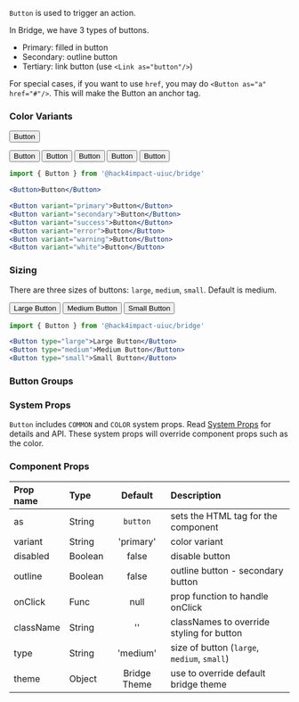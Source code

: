 


`Button` is used to trigger an action. 

In Bridge, we have 3 types of buttons. 
- Primary: filled in button
- Secondary: outline button
- Tertiary: link button (use `<Link as="button"/>`)

For special cases, if you want to use `href`, you may do `<Button as="a" href="#"/>`. This will make the Button an anchor tag.

### Color Variants

<Button>Button</Button>

<Button variant="primary">Button</Button>
<Button variant="secondary">Button</Button>
<Button variant="success">Button</Button>
<Button variant="error">Button</Button>
<Button variant="warning">Button</Button>

```jsx
import { Button } from '@hack4impact-uiuc/bridge'

<Button>Button</Button>

<Button variant="primary">Button</Button>
<Button variant="secondary">Button</Button>
<Button variant="success">Button</Button>
<Button variant="error">Button</Button>
<Button variant="warning">Button</Button>
<Button variant="white">Button</Button>
```

### Sizing
There are three sizes of buttons: `large`, `medium`, `small`. Default is medium.

<Button type="large">Large Button</Button>
<Button type="medium">Medium Button</Button>
<Button type="small">Small Button</Button>

```jsx
import { Button } from '@hack4impact-uiuc/bridge'

<Button type="large">Large Button</Button>
<Button type="medium">Medium Button</Button>
<Button type="small">Small Button</Button>
```

### Button Groups


### System Props
`Button` includes `COMMON` and `COLOR` system props. Read [System Props](/components/system-props) for details and API. These system props will override component props such as the color.

### Component Props

| Prop name | Type | Default | Description |
| :- | :- | :-: | :- |
| as | String | `button` | sets the HTML tag for the component |
| variant | String | 'primary' | color variant |
| disabled | Boolean | false | disable button |
| outline | Boolean | false | outline button - secondary button |
| onClick | Func | null | prop function to handle onClick |
| className | String | '' | classNames to override styling for button  |
| type | String | 'medium' | size of button (`large`, `medium`, `small`)|
| theme | Object | Bridge Theme | use to override default bridge theme|

 